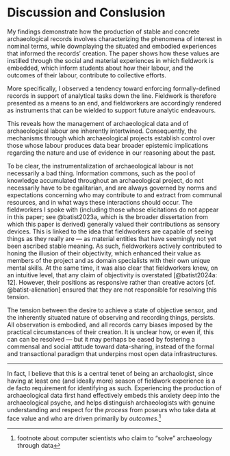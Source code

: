 # Discussion and Conslusion
My findings demonstrate how the production of stable and concrete archaeological records involves characterizing the phenomena of interest in nominal terms, while downplaying the situated and embodied experiences that informed the records' creation.
The paper shows how these values are instilled through the social and material experiences in which fieldwork is embedded, which inform students about how their labour, and the outcomes of their labour, contribute to collective efforts.

More specifically, I observed a tendency toward enforcing formally-defined records in support of analytical tasks down the line.
<!-- Including in contexts of reuse / frame reuse as something that happens both within and beyond a project's scope / make it about distance / Reference Faniel/Kansa here. -->
Fieldwork is therefore presented as a means to an end, and fieldworkers are accordingly rendered as instruments that can be wielded to support future analytic endeavours.

This reveals how the management of archaeological data and of archaeological labour are inherently intertwined.
Consequently, the mechanisms through which archaeological projects establish control over those whose labour produces data bear broader epistemic implications regarding the nature and use of evidence in our reasoning about the past.

<!-- Make more explicit reference to this being a systemic issue. Make reference to @buccelatti2017, various works by Gavin Lucas, work by Colleen Morgan, Bill Caraher and Shawn Graham (which re-prioritize consideration of decisions and actions, including failure). -->
To be clear, the instrumentalization of archaeological labour is not necessarily a bad thing.
Information commons, such as the pool of knowledge accumulated throughout an archaeological project, do not necessarily have to be egalitarian, and are always governed by norms and expectations concerning who may contribute to and extract from communal resources, and in what ways these interactions should occur.
The fieldworkers I spoke with (including those whose elicitations do not appear in this paper; see @batist2023a, which is the broader dissertation from which this paper is derived) generally valued their contributions as sensory devices.
This is linked to the idea that fieldworkers are capable of seeing things as they really are --- as material entities that have seemingly not yet been ascribed stable meaning.
As such, fieldworkers actively contributed to honing the illusion of their objectivity, which enhanced their value as members of the project and as domain specialists with their own unique mental skills.
At the same time, it was also clear that fieldworkers knew, on an intuitive level, that any claim of objectivity is overstated [@batist2024a: 12].
However, their positions as responsive rather than creative actors [cf. @batist-alienation] ensured that they are not responsible for resolving this tension.

<!-- Make reference to data re-use, including @dallas2015 / @batist2024b approach that prioritizes reconcilation/anticipation and membership within a community of practice. -->

The tension between the desire to achieve a state of objective sensor, and the inherently situated nature of observing and recording things, persists.
All observation is embodied, and all records carry biases imposed by the practical circumstances of their creation.
It is unclear how, or even if, this can can be resolved --- but it may perhaps be eased by fostering a commensal and social attitude toward data-sharing, instead of the formal and transactional paradigm that underpins most open data infrastructures.



---

In fact, I believe that this is a central tenet of being an archaologist, since having at least one (and ideally more) season of fieldwork experience is a de facto requirement for identifying as such.
Experiencing the production of archaeological data first hand effectively embeds this anxiety deep into the archaeological psyche, and helps distinguish archaeologists with genuine understanding and respect for the _process_ from poseurs who take data at face value and who are driven primarily by _outcomes_.^[footnote about computer scientists who claim to "solve" archaeology through data]